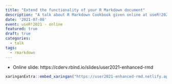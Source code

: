 ```yaml
---
title: "Extend the functionality of your R Markdown document"
description: "A talk about R Markdown Cookbook given online at useR!2021"
date: '2021-07-08'
event: useR!2021 - online
featured: true
draft: true
categories:
  - talk
tags:
  - rmarkdown
---
```


* Online slide: https://cderv.rbind.io/slides/user2021-enhanced-rmd


```r
xaringanExtra::embed_xaringan("https://user2021-enhanced-rmd.netlify.app/")
```

